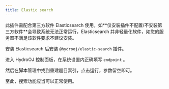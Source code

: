 ```yaml
---
title: Elastic search
---
```


<Callout>
此插件需配合第三方软件 Elasticsearch 使用，如**仅安装插件不配置/不安装第三方软件**会导致系统无法正常运行，Elasticsearch 并非轻量化软件，如您的服务器不满足该软件要求不建议安装。
</Callout>

安装 Elasticsearch 后安装 `@hydrooj/elastic-search` 插件。

进入 HydroOJ 控制面板，在系统设置内正确填写 `endpoint` 。

然后在脚本管理中找到重建题目索引，点击运行，参数留空即可。

至此，搜索功能应当可以正常使用。
